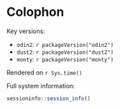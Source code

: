 # Colophon

Key versions:

* `odin2`: `r packageVersion("odin2")`
* `dust2`: `r packageVersion("dust2")`
* `monty`: `r packageVersion("monty")`

Rendered on `r Sys.time()`

Full system information:

```r
sessioninfo::session_info()
```
